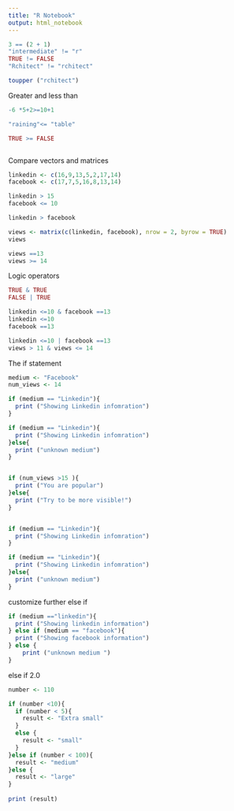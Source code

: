```yaml
---
title: "R Notebook"
output: html_notebook
---
```

```r
3 == (2 + 1)
"intermediate" != "r"
TRUE != FALSE
"Rchitect" != "rchitect"

toupper ("rchitect")


```

Greater and less than
```r
-6 *5+2>=10+1

"raining"<= "table"

TRUE >= FALSE



```
Compare vectors and matrices

```r

linkedin <- c(16,9,13,5,2,17,14)
facebook <- c(17,7,5,16,8,13,14)

linkedin > 15
facebook <= 10

linkedin > facebook

views <- matrix(c(linkedin, facebook), nrow = 2, byrow = TRUE)
views

views ==13
views >= 14

```
Logic operators

```r

TRUE & TRUE
FALSE | TRUE

linkedin <=10 & facebook ==13
linkedin <=10
facebook ==13

linkedin <=10 | facebook ==13
views > 11 & views <= 14
```
The if statement

```r

medium <- "Facebook"
num_views <- 14

if (medium == "Linkedin"){
  print ("Showing Linkedin infomration")
}

if (medium == "Linkedin"){
  print ("Showing Linkedin infomration")
}else{
  print ("unknown medium")
}


if (num_views >15 ){
  print ("You are popular")
}else{
  print ("Try to be more visible!")
}


if (medium == "Linkedin"){
  print ("Showing Linkedin infomration")
}

if (medium == "Linkedin"){
  print ("Showing Linkedin infomration")
}else{
  print ("unknown medium")
}
```
customize further else if

```r

if (medium =="linkedin"){
  print ("Showing linkedin information")
} else if (medium == "facebook"){ 
  print ("Showing facebook information")
} else {
    print ("unknown medium ")
}


```
else if 2.0
```r
number <- 110

if (number <10){
  if (number < 5){
    result <- "Extra small"
  }
  else {
    result <- "small"
  }
}else if (number < 100){
  result <- "medium"
}else {
  result <- "large"
}
  
print (result)

```

